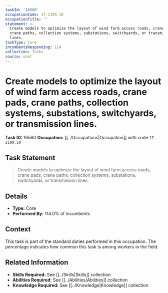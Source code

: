 ```yaml
---
taskId: '16560'
occupationCode: 17-2199.10
occupationTitle: ''
statement: >-
  Create models to optimize the layout of wind farm access roads, crane pads,
  crane paths, collection systems, substations, switchyards, or transmission
  lines.
taskType: Core
incumbentsResponding: 114
collection: Tasks
source: onet
---
```

# Create models to optimize the layout of wind farm access roads, crane pads, crane paths, collection systems, substations, switchyards, or transmission lines.

**Task ID:** 16560
**Occupation:** [[../Occupations|Occupation]] with code `17-2199.10`

## Task Statement

> Create models to optimize the layout of wind farm access roads, crane pads, crane paths, collection systems, substations, switchyards, or transmission lines.

## Details

- **Type:** Core
- **Performed By:** 114.0% of incumbents

## Context

This task is part of the standard duties performed in this occupation. The percentage indicates how common this task is among workers in the field.

## Related Information

- **Skills Required:** See [[../Skills|Skills]] collection
- **Abilities Required:** See [[../Abilities|Abilities]] collection
- **Knowledge Required:** See [[../Knowledge|Knowledge]] collection
